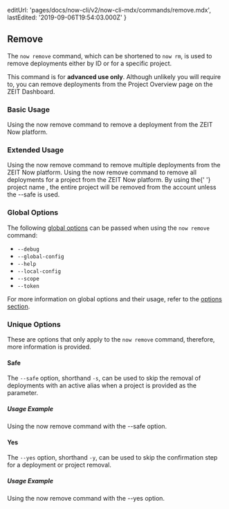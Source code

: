 
  editUrl: 'pages/docs/now-cli/v2/now-cli-mdx/commands/remove.mdx',
  lastEdited: '2019-09-06T19:54:03.000Z'
}

## Remove

The `now remove` command, which can be shortened to `now rm`, is used to remove deployments either by ID or for a specific project.

<Note type="warning">
  This command is for <b>advanced use only</b>. Although unlikely you will
  require to, you can remove deployments from the Project Overview page on the
  ZEIT Dashboard.
</Note>

### Basic Usage

<Snippet dark text="now remove [deployment-url]" />
<Caption>Using the <InlineCode>now remove</InlineCode> command to remove a deployment from the ZEIT Now platform.</Caption>

### Extended Usage

<Snippet dark text="now remove [deployment-url-1 deployment-url-2]" />
<Caption>Using the <InlineCode>now remove</InlineCode> command to remove multiple deployments from the ZEIT Now platform.</Caption>

<Snippet dark text="now remove [project-name]" />
<Caption>Using the <InlineCode>now remove</InlineCode> command to remove all deployments for a project from the ZEIT Now platform.</Caption>

<Note type="warning">
  By using the{' '}
  <GenericLink href="/docs/v2/advanced/concepts/urls#project-name">
    project name
  </GenericLink>
  , the entire project will be removed from the account unless the <InlineCode>
    --safe
  </InlineCode> is used.
</Note>

### Global Options

The following [global options](#options) can be passed when using the `now remove` command:

- `--debug`
- `--global-config`
- `--help`
- `--local-config`
- `--scope`
- `--token`

For more information on global options and their usage, refer to the [options section](#options).

### Unique Options

These are options that only apply to the `now remove` command, therefore, more information is provided.

#### Safe

The `--safe` option, shorthand `-s`, can be used to skip the removal of deployments with an active alias when a project is provided as the parameter.

##### Usage Example

<Snippet dark text="now remove my-project --safe" />
<Caption>Using the <InlineCode>now remove</InlineCode> command with the <InlineCode>--safe</InlineCode> option.</Caption>

#### Yes

The `--yes` option, shorthand `-y`, can be used to skip the confirmation step for a deployment or project removal.

##### Usage Example

<Snippet dark text="now remove my-deployment.com --yes" />
<Caption>Using the <InlineCode>now remove</InlineCode> command with the <InlineCode>--yes</InlineCode> option.</Caption>
